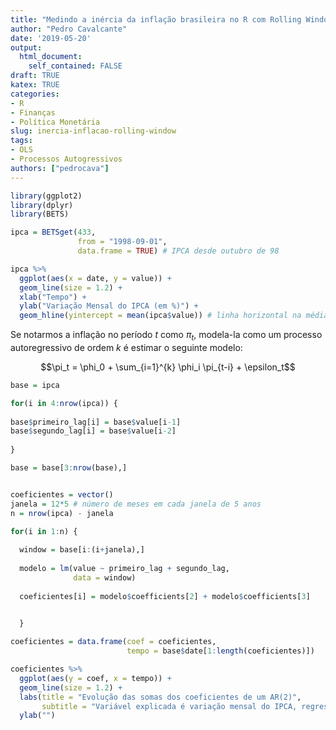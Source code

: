 ```yaml
---
title: "Medindo a inércia da inflação brasileira no R com Rolling Window Regression"
author: "Pedro Cavalcante"
date: '2019-05-20'
output:
  html_document:
    self_contained: FALSE
draft: TRUE
katex: TRUE
categories:
- R
- Finanças
- Política Monetária
slug: inercia-inflacao-rolling-window
tags:
- OLS
- Processos Autogressivos
authors: ["pedrocava"]
---
```


```R

library(ggplot2)
library(dplyr)
library(BETS)

ipca = BETSget(433,
               from = "1998-09-01",
               data.frame = TRUE) # IPCA desde outubro de 98

ipca %>%
  ggplot(aes(x = date, y = value)) +
  geom_line(size = 1.2) +
  xlab("Tempo") +
  ylab("Variação Mensal do IPCA (em %)") +
  geom_hline(yintercept = mean(ipca$value)) # linha horizontal na média


```

Se notarmos a inflação no período $t$ como $\pi_t$, modela-la como um processo autoregressivo de ordem $k$ é estimar o seguinte modelo:

$$\pi_t = \phi_0 + \sum_{i=1}^{k} \phi_i \pi_{t-i} + \epsilon_t$$


```R

base = ipca

for(i in 4:nrow(ipca)) {
  
base$primeiro_lag[i] = base$value[i-1]
base$segundo_lag[i] = base$value[i-2]
  
}

base = base[3:nrow(base),]


coeficientes = vector()
janela = 12*5 # número de meses em cada janela de 5 anos
n = nrow(ipca) - janela

for(i in 1:n) {
  
  window = base[i:(i+janela),]
  
  modelo = lm(value ~ primeiro_lag + segundo_lag,
              data = window)
  
  coeficientes[i] = modelo$coefficients[2] + modelo$coefficients[3]

    
  }

coeficientes = data.frame(coef = coeficientes,
                          tempo = base$date[1:length(coeficientes)])

coeficientes %>%
  ggplot(aes(y = coef, x = tempo)) +
  geom_line(size = 1.2) +
  labs(title = "Evolução das somas dos coeficientes de um AR(2)",
       subtitle = "Variável explicada é variação mensal do IPCA, regressão em janelas de 5 anos") +
  ylab("") 
  

```

